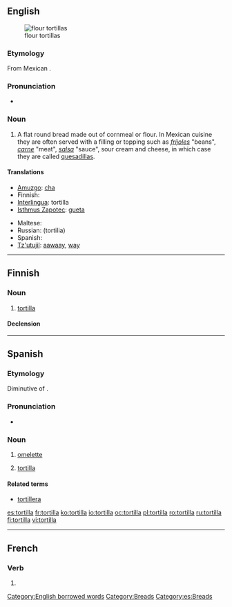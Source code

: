 {{wikipedia}}
==English==
[[Image:NCI flour tortillas.jpg|thumb|flour tortillas]]

===Etymology===
From Mexican {{etyl|es}} {{term|tortilla|lang=es}}.

===Pronunciation===
* {{a|US}} {{IPA|/ˌtɔrˈtiːjə/}}

===Noun===
{{en-noun}}

# A flat round bread made out of cornmeal or flour. In Mexican cuisine they are often served with a filling or topping such as ''[[frijoles]]'' "beans", ''[[carne]]'' "meat", ''[[salsa]]'' "sauce", sour cream and cheese, in which case they are called [[quesadilla]]s.

====Translations====
{{trans-top|a flat round bread}}
* [[Amuzgo]]: [[cha]]
* Finnish: {{t+|fi|tortilla}}
* [[Interlingua]]: tortilla
* [[Isthmus Zapotec]]: [[gueta]]
{{trans-mid}}
* Maltese: {{t-|mt|tortilla|f|xs=Maltese}}
* Russian: {{t|ru|тортилья|m|sc=Cyrl}} (tortilia) {{f}}
* Spanish: {{t+|es|tortilla|f}}
* [[Tz'utujil]]: [[aawaay]], [[way]]
{{trans-bottom}}

[[Category:English borrowed words]]

----

==Finnish==

===Noun===
{{infl|fi|noun}}

# [[#English|tortilla]]

====Declension====
{{fi-decl-sitruuna|tortill}}

[[Category:Breads]]

----

==Spanish==

===Etymology===
Diminutive of {{term|torta}}.

===Pronunciation===
* {{IPA|/toɾˈtiʎa/|lang=es}}

===Noun===
{{es-noun-f}}

# {{context|Spain and most Hispanic countries|lang=es}} [[omelette]]
# {{context|Mexico and Central America}} [[#English|tortilla]]

====Related terms====
* [[tortillera]]

[[Category:es:Breads]]

[[es:tortilla]]
[[fr:tortilla]]
[[ko:tortilla]]
[[io:tortilla]]
[[oc:tortilla]]
[[pl:tortilla]]
[[ro:tortilla]]
[[ru:tortilla]]
[[fi:tortilla]]
[[vi:tortilla]]

----
==French==

===Verb===
{{fr-verb-form}}

# {{conjugation of|tortiller||3|s|[[past historic]]|lang=fr}} 

{{count page|[[Wiktionary:Page count]]}} 
{{rfc-auto}}